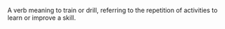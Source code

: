 A verb meaning to train or drill, referring to the repetition of activities to learn or improve a
skill.
